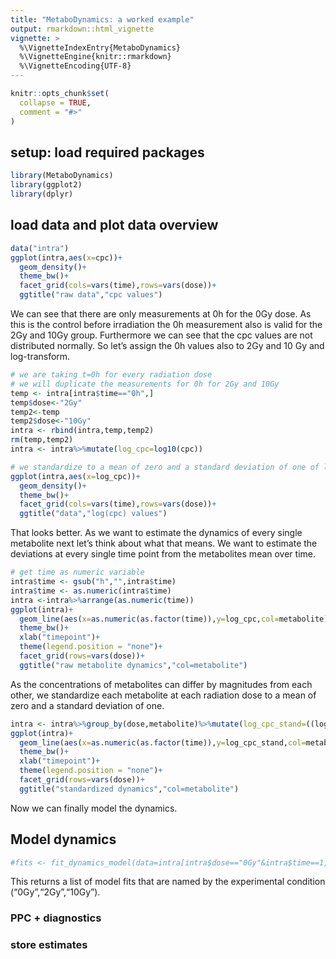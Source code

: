 ```yaml
---
title: "MetaboDynamics: a worked example"
output: rmarkdown::html_vignette
vignette: >
  %\VignetteIndexEntry{MetaboDynamics}
  %\VignetteEngine{knitr::rmarkdown}
  %\VignetteEncoding{UTF-8}
---
```


```r
knitr::opts_chunk$set(
  collapse = TRUE,
  comment = "#>"
)
```

## setup: load required packages
```r
library(MetaboDynamics)
library(ggplot2)
library(dplyr)
```

## load data and plot data overview
```r
data("intra")
ggplot(intra,aes(x=cpc))+
  geom_density()+
  theme_bw()+
  facet_grid(cols=vars(time),rows=vars(dose))+
  ggtitle("raw data","cpc values")
```
We can see that there are only measurements at 0h for the 0Gy dose. As this
is the control before irradiation the 0h measurement also is valid for the 2Gy 
and 10Gy group. Furthermore we can see that the cpc values are not distributed
normally.
So let's assign the 0h values also to 2Gy and 10 Gy and log-transform.
```r
# we are taking t=0h for every radiation dose
# we will duplicate the measurements for 0h for 2Gy and 10Gy
temp <- intra[intra$time=="0h",]
temp$dose<-"2Gy"
temp2<-temp
temp2$dose<-"10Gy"
intra <- rbind(intra,temp,temp2)
rm(temp,temp2)
intra <- intra%>%mutate(log_cpc=log10(cpc))

# we standardize to a mean of zero and a standard deviation of one of log-transformed data
ggplot(intra,aes(x=log_cpc))+
  geom_density()+
  theme_bw()+
  facet_grid(cols=vars(time),rows=vars(dose))+
  ggtitle("data","log(cpc) values")
```
That looks better. As we want to estimate the dynamics of every single 
metabolite next let's think about what that means. We want to estimate the deviations
at every single time point from the metabolites mean over time. 
```r
# get time as numeric variable
intra$time <- gsub("h","",intra$time)
intra$time <- as.numeric(intra$time)
intra <-intra%>%arrange(as.numeric(time))
ggplot(intra)+
  geom_line(aes(x=as.numeric(as.factor(time)),y=log_cpc,col=metabolite))+
  theme_bw()+
  xlab("timepoint")+
  theme(legend.position = "none")+
  facet_grid(rows=vars(dose))+
  ggtitle("raw metabolite dynamics","col=metabolite")
```
As the concentrations of metabolites can differ by magnitudes from each other, 
we standardize each metabolite at each radiation dose to a mean of zero and a 
standard deviation of one. 
```r
intra <- intra%>%group_by(dose,metabolite)%>%mutate(log_cpc_stand=((log_cpc-mean(log_cpc))/sd(log_cpc)))
ggplot(intra)+
  geom_line(aes(x=as.numeric(as.factor(time)),y=log_cpc_stand,col=metabolite))+
  theme_bw()+
  xlab("timepoint")+
  theme(legend.position = "none")+
  facet_grid(rows=vars(dose))+
  ggtitle("standardized dynamics","col=metabolite")
```
Now we can finally model the dynamics.

## Model dynamics
```r
#fits <- fit_dynamics_model(data=intra[intra$dose=="0Gy"&intra$time==1,])
```
This returns a list of model fits that are named by the experimental condition ("0Gy","2Gy","10Gy"). 

### PPC + diagnostics
### store estimates

